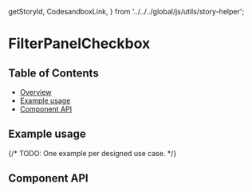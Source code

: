  getStoryId,
  CodesandboxLink,
} from '../../../global/js/utils/story-helper';

# FilterPanelCheckbox

## Table of Contents

- [Overview](#overview)
- [Example usage](#example-usage)
- [Component API](#component-api)

## Example usage

{/* TODO: One example per designed use case. */}

<Canvas>
  <Story of={FilterPanelCheckboxStories.Default} />
</Canvas>

## Component API

<ArgsTable />
